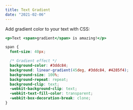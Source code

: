 ```yaml
---
title: Text Gradient
date: "2021-02-06"
---
```


Add gradient color to your text with CSS:

```text-gradient.html
<p>Text <span>gradient</span> is amazing!</p>
```

```text-gradient.css
span {
  font-size: 40px;

  /* Gradient effect */
  background-color: #3ddc84;
  background: linear-gradient(45deg, #3ddc84, #4285f4);
  background-size: 100%;
  background-repeat: repeat;
  background-clip: text;
  -webkit-background-clip: text;
  -webkit-text-fill-color: transparent;
  -webkit-box-decoration-break: clone;
}
```
